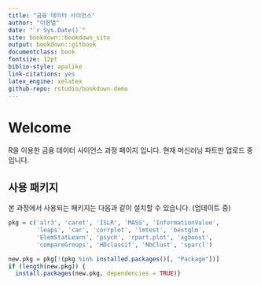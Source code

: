 ```yaml
--- 
title: "금융 데이터 사이언스"
author: "이현열"
date: "`r Sys.Date()`"
site: bookdown::bookdown_site
output: bookdown::gitbook
documentclass: book
fontsize: 12pt
biblio-style: apalike
link-citations: yes
latex_engine: xelatex
github-repo: rstudio/bookdown-demo
---
```


# Welcome {-}

R을 이용한 금융 데이터 사이언스 과정 페이지 입니다.
현재 머신러닝 파트만 업로드 중입니다.

## 사용 패키지 {-}

본 과정에서 사용되는 패키지는 다음과 같이 설치할 수 있습니다. (업데이트 중)

```r
pkg = c('alr3', 'caret', 'ISLR', 'MASS', 'InformationValue',
        'leaps', 'car', 'corrplot', 'lmtest', 'bestglm',
        'ElemStatLearn', 'psych', 'rpart.plot', 'xgboost',
        'compareGroups', 'HDclassif', 'NbClust', 'sparcl')

new.pkg = pkg[!(pkg %in% installed.packages()[, "Package"])]
if (length(new.pkg)) {
  install.packages(new.pkg, dependencies = TRUE)}
```